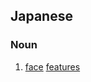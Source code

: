 ==Japanese==
{{ja-kanjitab|がん|ぼう|yomi=o}}

===Noun===
{{ja-noun|がんぼう|kyu=顏貌}}

# [[face]] [[feature]]s